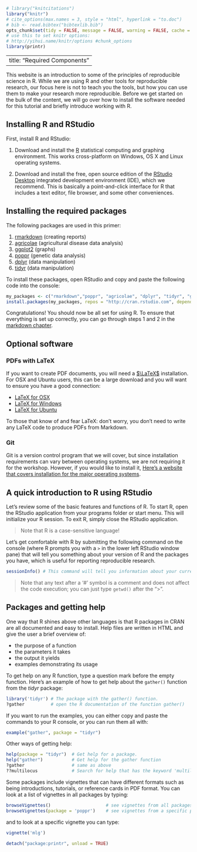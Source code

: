 ```r
# library("knitcitations")
library("knitr")
# cite_options(max.names = 3, style = "html", hyperlink = "to.doc")
# bib <- read.bibtex("bibtexlib.bib")
opts_chunk$set(tidy = FALSE, message = FALSE, warning = FALSE, cache = TRUE) 
# use this to set knitr options: 
# http://yihui.name/knitr/options #chunk_options 
library(printr)
```
---
title: "Required Components"
---

This website is an introduction to some of the principles of reproducible 
science in R. While we are using R and other tools for reproducible research, 
our focus here is not to teach you the tools, but how you can use them to make 
your research more reproducible. Before we get started on the bulk of the
content, we will go over how to install the software needed for this tutorial
and briefly introduce working with R.

Installing R and RStudio
-----

First, install R and RStudio:

1. Download and install the [R](http://www.r-project.org) statistical computing
   and graphing environment. This works cross-platform on Windows, OS X and
   Linux operating systems.

2. Download and install the free, open source edition of the [RStudio
   Desktop](https://www.rstudio.com/products/rstudio/download/) integrated 
   development environment (IDE), which we recommend. This is basically a point-and-click
   interface for R that includes a text editor, file browser, and some other conveniences.

Installing the required packages
----

The following packages are used in this primer:

1. [rmarkdown](http://cran.r-project.org/web/packages/knitr/index.html) (creating reports)
1. [agricolae](http://cran.r-project.org/web/packages/poppr/index.html) (agricultural disease data analysis)
1. [ggplot2](http://cran.r-project.org/web/packages/ggplot2/index.html) (graphs)
1. [poppr](http://cran.r-project.org/web/packages/poppr/index.html) (genetic data analysis)
1. [dplyr](http://cran.r-project.org/web/packages/dplyr/index.html) (data manipulation)
1. [tidyr](http://cran.r-project.org/web/packages/tidyr/index.html) (data manipulation)

To install these packages, open RStudio and copy and paste the following code into the console:

```r
my_packages <- c("rmarkdown","poppr", "agricolae", "dplyr", "tidyr", "ggplot2")
install.packages(my_packages, repos = "http://cran.rstudio.com", dependencies = TRUE)
```

Congratulations! You should now be all set for using R. To ensure that
everything is set up correctly, you can go through steps 1 and 2 in the
[markdown chapter](Markdown.html).

Optional software
-----------------

### PDFs with LaTeX

If you want to create PDF documents, you will need a
[$\LaTeX$](https://latex-project.org/) installation. 
For OSX and Ubuntu users, this can be a large download and you will want to ensure you have a good connection:

 - [LaTeX for OSX](https://tug.org/mactex/)
 - [LaTeX for Windows](http://miktex.org/)
 - [LaTeX for Ubuntu](https://help.ubuntu.com/community/LaTeX)

To those that know of and fear LaTeX: don't worry, you don't need to write any LaTeX code to produce PDFs from Markdown.

### Git

Git is a version control program that we will cover, but since installation
requirements can vary between operating systems, we are not requiring it for the
workshop. However, if you would like to install it, [Here's a website that
covers installation for the major operating
systems](http://happygitwithr.com/install-git.html). 

A quick introduction to R using RStudio
------------------

Let's review some of the basic features and functions of R. To start R,
open the RStudio application from your programs folder or start menu. This will
initialize your R session. To exit R, simply close the RStudio application.

> Note that R is a case-sensitive language!

Let's get comfortable with R by submitting the following command on the console
(where R prompts you with a `>` in the lower left RStudio window pane) that will
tell you something about your version of R and the packages you have, which is
useful for reporting reproducible research.

```r
sessionInfo() # This command will tell you information about your current R session
```

> Note that any text after a '#' symbol is a comment and does not affect the code execution;
> you can just type `getwd()` after the ">".

Packages and getting help
-----------------------

One way that R shines above other languages is that R packages in CRAN are all
documented and easy to install. Help files are written in HTML and give the user
a brief overview of:

 - the purpose of a function
 - the parameters it takes
 - the output it yields
 - examples demonstrating its usage

To get help on any R function, type a question mark before the empty function. 
Here's an example of how to get help about the `gather()` function from the
*tidyr* package:

```r
library('tidyr') # The package with the gather() function.
?gather          # open the R documentation of the function gather()
```

If you want to run the examples, you can either copy and paste the commands to
your R console, or you can run them all with:

```r
example("gather", package = "tidyr")
```

Other ways of getting help:

```r
help(package = "tidyr")  # Get help for a package.
help("gather")           # Get help for the gather function
?gather                  # same as above
??multilocus             # Search for help that has the keyword 'multilocus' in all packages
```

Some packages include vignettes that can have different formats such as being
introductions, tutorials, or reference cards in PDF format. You can look at a
list of vignettes in all packages by typing:

```r
browseVignettes()                     # see vignettes from all packages
browseVignettes(package = 'poppr')    # see vignettes from a specific package.
```

and to look at a specific vignette you can type:

```r
vignette('mlg')
```

```r
detach("package:printr", unload = TRUE)
```

